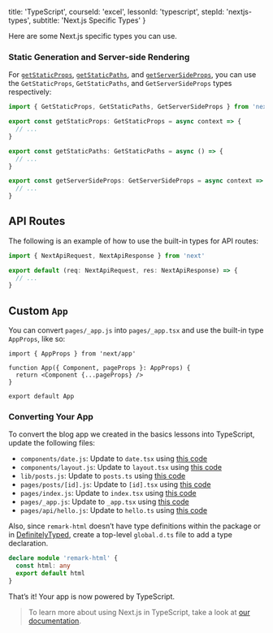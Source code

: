
  title: 'TypeScript',
  courseId: 'excel',
  lessonId: 'typescript',
  stepId: 'nextjs-types',
  subtitle: 'Next.js Specific Types'
}

Here are some Next.js specific types you can use.

### Static Generation and Server-side Rendering

For [`getStaticProps`](/docs/basic-features/data-fetching#getstaticprops-static-generation), [`getStaticPaths`](/docs/basic-features/data-fetching#getstaticpaths-static-generation), and [`getServerSideProps`](/docs/basic-features/data-fetching#getserversideprops-server-side-rendering), you can use the `GetStaticProps`, `GetStaticPaths`, and `GetServerSideProps` types respectively:

```ts
import { GetStaticProps, GetStaticPaths, GetServerSideProps } from 'next'

export const getStaticProps: GetStaticProps = async context => {
  // ...
}

export const getStaticPaths: GetStaticPaths = async () => {
  // ...
}

export const getServerSideProps: GetServerSideProps = async context => {
  // ...
}
```

## API Routes

The following is an example of how to use the built-in types for API routes:

```ts
import { NextApiRequest, NextApiResponse } from 'next'

export default (req: NextApiRequest, res: NextApiResponse) => {
  // ...
}
```

## Custom `App`

You can convert `pages/_app.js` into `pages/_app.tsx` and use the built-in type `AppProps`, like so:

```tsx
import { AppProps } from 'next/app'

function App({ Component, pageProps }: AppProps) {
  return <Component {...pageProps} />
}

export default App
```

### Converting Your App

To convert the blog app we created in the basics lessons into TypeScript, update the following files:

- `components/date.js`: Update to `date.tsx` using [this code](https://github.com/vercel/next-learn-starter/blob/master/typescript-final/components/date.tsx)
- `components/layout.js`: Update to `layout.tsx` using [this code](https://github.com/vercel/next-learn-starter/blob/master/typescript-final/components/layout.tsx)
- `lib/posts.js`: Update to `posts.ts` using [this code](https://github.com/vercel/next-learn-starter/blob/master/typescript-final/lib/posts.ts)
- `pages/posts/[id].js`: Update to `[id].tsx` using [this code](https://github.com/vercel/next-learn-starter/blob/master/typescript-final/pages/posts/[id].tsx)
- `pages/index.js`: Update to `index.tsx` using [this code](https://github.com/vercel/next-learn-starter/blob/master/typescript-final/pages/index.tsx)
- `pages/_app.js`: Update to `_app.tsx` using [this code](https://github.com/vercel/next-learn-starter/blob/master/typescript-final/pages/_app.tsx)
- `pages/api/hello.js`: Update to `hello.ts` using [this code](https://github.com/vercel/next-learn-starter/blob/master/typescript-final/pages/api/hello.ts)

Also, since `remark-html` doesn’t have type definitions within the package or in [DefinitelyTyped](https://github.com/DefinitelyTyped/DefinitelyTyped), create a top-level `global.d.ts` file to add a type declaration.

```ts
declare module 'remark-html' {
  const html: any
  export default html
}
```

That’s it! Your app is now powered by TypeScript.

> To learn more about using Next.js in TypeScript, take a look at [our documentation](/docs/basic-features/typescript).

